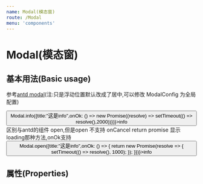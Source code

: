 ```yaml
---
name: Modal(模态窗)
route: /Modal
menu: 'components'
---
```



# Modal(模态窗)

## 基本用法(Basic usage)

参考[antd modal](https://ant.design/components/modal-cn/)(注:只是浮动位置默认改成了居中,可以修改 ModalConfig 为全局配置)

<Playground>
  <Button onClick={() => Modal.info({title:"这是info",onOk: () => new Promise((resolve) => setTimeout(() => resolve(),2000))})}>info</Button>
  区别与antd的组件 open,但是open 不支持 onCancel return promise 显示loading那种方法,onOk支持
  <Button onClick={() => Modal.open({title:"这是info",onOk: () => {
                      return new Promise(resolve => {
                        setTimeout(() => resolve(), 1000);
                      });
                    }})}>info</Button>
</Playground>

## 属性(Properties)

<Props of={Modal} />
